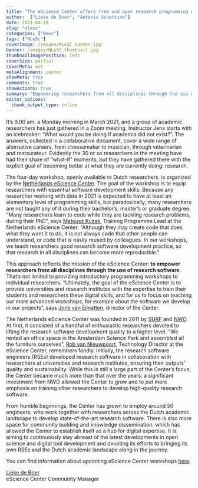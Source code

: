 ```yaml
---
title: "The eScience Center offers free and open research programming workshops"
author:  ["Lieke de Boer", "Antonio Schettino"]
date: 2021-04-19
slug: "nlesc"
categories: ["News"]
tags: ["NLeSc"]
coverImage: /images/NLeSC_banner.jpg
banner: /images/NLeSC_thumbnail.jpg
thumbnailImagePosition: left
coverSize: partial
coverMeta: out
metaAlignment: center
showMeta: true
comments: true
showActions: true
summary: "Empowering researchers from all disciplines through the use of research software"
editor_options: 
  chunk_output_type: inline
---
```


It's 9.00 am, a Monday morning in March 2021, and a group of academic researchers has just gathered in a Zoom meeting. Instructor Jens starts with an icebreaker: “What would you be doing if academia did not exist?”. The answers, collected in a collaborative document, cover a wide range of alternative careers, from cheesemaker to musician, through veterinarian and restaurateur. Evidently the 30 or so researchers in the meeting have had their share of “what-if” moments, but they have gathered there with the explicit goal of becoming better at what they are currently doing: research.

The four-day workshop, openly available to Dutch researchers, is organized by the [Netherlands eScience Center](https://www.esciencecenter.nl/). The goal of the workshop is to equip researchers with essential software development skills. Because any researcher working with data in 2021 is expected to have at least an elementary level of programming skills, but paradoxically, many researchers are not taught any of it during their bachelor's, master's or graduate degree. "Many researchers learn to code while they are tackling research problems, during their PhD", says [Mateusz Kuzak](https://www.esciencecenter.nl/team/mateusz-kuzak-msc/), Training Programme Lead at the Netherlands eScience Center. "Although they may create code that does what they want it to do, it is not always code that other people can understand, or code that is easily reused by colleagues. In our workshops, we teach researchers good research software development practice, so that research in all disciplines can become more reproducible."

This approach reflects the mission of the eScience Center: **to empower researchers from all disciplines through the use of research software**. That's not limited to providing introductory programming workshops to individual researchers. "Ultimately, the goal of the eScience Center is to provide universities and research institutes with the expertise to train their students and researchers these digital skills, and for us to focus on teaching our more advanced workshops, for example about the software we develop in our projects", says [Joris van Eijnatten](https://www.esciencecenter.nl/team/dr-joris-van-eijnatten/), director of the Center.

The Netherlands eScience Center was founded in 2011 by [SURF](https://www.surf.nl/) and [NWO](https://www.nwo.nl/). At first, it consisted of a handful of enthusiastic researchers devoted to lifting the research software development quality to a higher level. "We rented an office space in the Amsterdam Science Park and assembled all the furniture ourselves", [Rob van Nieuwpoort](https://www.esciencecenter.nl/team/prof-rob-van-nieuwpoort-3/), Technology Director at the eScience Center, remembers fondly. Initially, the research software engineers (RSEs) developed research software in collaboration with researchers at universities and research institutes, ensuring their outputs' quality and sustainability. While this is still a large part of the Center's focus, the Center became much more than that over the years: a significant investment from NWO allowed the Center to grow and to put more emphasis on training other researchers to develop high-quality research software.

From humble beginnings, the Center has grown to employ around 50 engineers, who work together with researchers across the Dutch academic landscape to develop state-of-the-art research software. There is also more space for community building and knowledge dissemination, which has allowed the Center to establish itself as a hub for digital expertise. It is aiming to continuously stay abreast of the latest developments in open science and digital tool development and devoting its efforts to bringing its own RSEs and the Dutch academic landscape along in the journey.

You can find information about upcoming eScience Center workshops [here](https://escience-academy.github.io/).

[Lieke de Boer](https://www.linkedin.com/in/lieke-de-boer-4b8b464b/)   
eScience Center Community Manager



